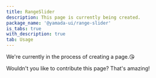 ```yaml
---
title: RangeSlider
description: This page is currently being created.
package_name: '@yamada-ui/range-slider'
is_tabs: true
with_description: true
tab: Usage
---
```


We're currently in the process of creating a page.😘

Wouldn't you like to contribute this page? That's amazing!
